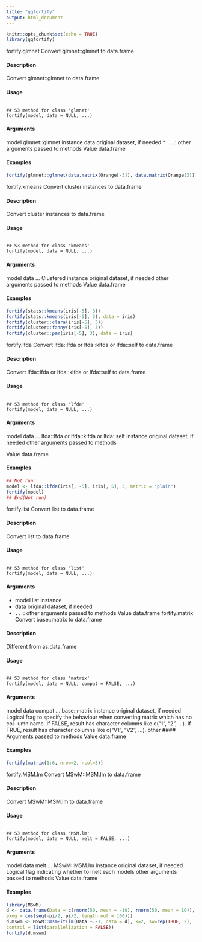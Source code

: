 ```yaml
---
title: "ggfortify"
output: html_document
---
```


```r
knitr::opts_chunk$set(echo = TRUE)
library(ggfortify)
```
fortify.glmnet
Convert glmnet::glmnet to data.frame

#### Description 
 
Convert glmnet::glmnet to data.frame

#### Usage 
<pre><code>
## S3 method for class 'glmnet'
fortify(model, data = NULL, ...)
</code></pre>

#### Arguments 
 
model glmnet::glmnet instance
data original dataset, if needed
* ``... ``: other arguments passed to methods
Value
data.frame

#### Examples 
```r
fortify(glmnet::glmnet(data.matrix(Orange[-3]), data.matrix(Orange[3])))
```

fortify.kmeans
Convert cluster instances to data.frame

#### Description 
 
Convert cluster instances to data.frame

#### Usage 
<pre><code>
## S3 method for class 'kmeans'
fortify(model, data = NULL, ...)
</code></pre>

#### Arguments 
 
model
data
...
Clustered instance
original dataset, if needed
other arguments passed to methods
Value
data.frame

#### Examples 
```r
fortify(stats::kmeans(iris[-5], 3))
fortify(stats::kmeans(iris[-5], 3), data = iris)
fortify(cluster::clara(iris[-5], 3))
fortify(cluster::fanny(iris[-5], 3))
fortify(cluster::pam(iris[-5], 3), data = iris)
```


fortify.lfda
Convert lfda::lfda or lfda::klfda or lfda::self to data.frame

#### Description 
 
Convert lfda::lfda or lfda::klfda or lfda::self to data.frame

#### Usage 
 <pre><code>
## S3 method for class 'lfda'
fortify(model, data = NULL, ...)
</code></pre>

#### Arguments 
 
model
data
...
lfda::lfda or lfda::klfda or lfda::self instance
original dataset, if needed
other arguments 
  passed to methods
  
Value
data.frame

#### Examples 
```r
## Not run:
model <- lfda::lfda(iris[, -5], iris[, 5], 3, metric = "plain")
fortify(model)
## End(Not run)
```
fortify.list
Convert list to data.frame

#### Description 
 
Convert list to data.frame

#### Usage 
 <pre><code>
## S3 method for class 'list'
fortify(model, data = NULL, ...)
</code></pre>

#### Arguments 
 
* model list instance
* data original dataset, if needed
* ``... ``: other arguments passed to methods
Value
data.frame
fortify.matrix
Convert base::matrix to data.frame

#### Description 
 
Different from as.data.frame

#### Usage 
 <pre><code>
## S3 method for class 'matrix'
fortify(model, data = NULL, compat = FALSE, ...)
</code></pre>


#### Arguments 
 
model
data
compat
...
base::matrix instance
original dataset, if needed
Logical frag to specify the behaviour when converting matrix which has no col-
umn name. If FALSE, result has character columns like c("1", "2", ...). If TRUE,
result has character columns like c("V1", "V2", ...).
other 
#### Arguments 
  passed to methods
Value
data.frame

#### Examples 
```r
fortify(matrix(1:6, nrow=2, ncol=3))
```

fortify.MSM.lm
Convert MSwM::MSM.lm to data.frame

#### Description 
 
Convert MSwM::MSM.lm to data.frame

#### Usage 
<pre><code>
## S3 method for class 'MSM.lm'
fortify(model, data = NULL, melt = FALSE, ...)
</code></pre>

#### Arguments 
 
model
data
melt
...
MSwM::MSM.lm instance
original dataset, if needed
Logical flag indicating whether to melt each models
other arguments passed to methods
Value
data.frame

#### Examples 
```r
library(MSwM)
d <- data.frame(Data = c(rnorm(50, mean = -10), rnorm(50, mean = 10)),
exog = cos(seq(-pi/2, pi/2, length.out = 100)))
d.mswm <- MSwM::msmFit(lm(Data ~.-1, data = d), k=2, sw=rep(TRUE, 2),
control = list(parallelization = FALSE))
fortify(d.mswm)
```